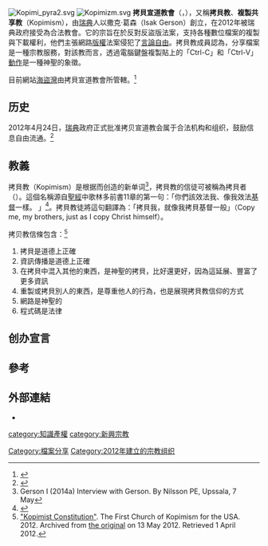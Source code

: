 {{NoteTA
| G1 = IT|zh-cn:伊斯卡·格尔森;zh-tw:以撒克·葛森
}}
{{refimprove|time=2012-01-30T08:51:46+00:00}}
[[File:Kopimi_pyra2.svg|thumb]]
[[File:Kopimizm.svg|thumb]]
'''拷貝宣道教會'''（{{lang-sv|Missionerande Kopimistsamfundet}}，{{lang-en|Missionary Church of Kopimism}}），又稱'''拷貝教'''、'''複製共享教'''（Kopimism），由[[瑞典|瑞典]]人以撒克·葛森（Isak Gerson）創立，在2012年被瑞典政府接受為合法教會。它的宗旨在於反對反盜版法案，支持各種數位檔案的複製與下載權利，他們主張網路[[版權|版權]]法案侵犯了[[言論自由|言論自由]]。拷貝教成員認為，分享檔案是一種宗教服務，對該教而言，透過電腦鍵盤複製貼上的「Ctrl-C」和「Ctrl-V」[[快捷键|動作]]是一種神聖的象徵。

目前網站[[海盜灣|海盜灣]]由拷貝宣道教會所管轄。<ref name=Privitera>{{cite web|last=Privitera|first=Salvatore|title=File-sharing as a religion, do we really need it?|url=http://pazuzu-uzu.blogspot.com/2012/01/file-sharing-as-religion-do-we-really.html|accessdate=29 January 2012|deadurl=yes|archiveurl=https://web.archive.org/web/20140504031906/http://pazuzu-uzu.blogspot.com/2012/01/file-sharing-as-religion-do-we-really.html|archivedate=2014年5月4日}}</ref>

== 历史 ==
2012年4月24日，[[瑞典|瑞典]]政府正式批准拷贝宣道教会属于合法机构和组织，鼓励信息自由流通。<ref name="fish " >{{cite web |url=http://news.qq.com/a/20120425/000070.htm |title=瑞典政府批准“盗版教” 鼓励信息自由流通 |publisher=腾讯网 |accessdate=2012年4月25日 |work= |language= |archive-date=2012年4月28日 |archive-url=https://web.archive.org/web/20120428184932/http://news.qq.com/a/20120425/000070.htm |dead-url=no }}</ref>

==教義==
拷貝教（Kopimism）是根据{{lang-en|Copy me}}而创造的新单词<ref>Gerson I (2014a) Interview with Gerson. By Nilsson PE, Upssala, 7 May</ref>，拷貝教的信徒可被稱為拷貝者（{{lang-en|''Kopimist''}}）。這個名稱源自[[聖經|聖經]]中歌林多前書11章的第一句：「你們該效法我、像我效法[[基督|基督]]一樣。 」<ref>{{Cite web|title=The Information Will Get Out: A New Religion for File-Sharers|url=https://www.theatlantic.com/technology/archive/2011/04/the-information-will-get-out-a-new-religion-for-file-sharers/237058/|access-date=2021-10-07|date=2011-04-10|last=Jackson|first=Nicholas|work=The Atlantic|language=en|archive-date=2012-09-07|archive-url=https://www.webcitation.org/6AVhhSj4M?url=http://www.theatlantic.com/technology/archive/2011/04/the-information-will-get-out-a-new-religion-for-file-sharers/237058/|dead-url=no}}</ref>。拷貝教徒將這句翻譯為：「拷貝我，就像我拷貝基督一般」（Copy me, my brothers, just as I copy Christ himself）。

拷贝教信條包含：<ref>[https://web.archive.org/web/20120513044913/http://www.kopimistsamfundet.org/main/kopimist-constitution "Kopimist Constitution"]. The First Church of Kopimism for the USA. 2012. Archived from [http://www.kopimistsamfundet.org/main/kopimist-constitution the original] on 13 May 2012. Retrieved 1 April 2012.</ref>

# 拷貝是道德上正確
# 資訊傳播是道德上正確
# 在拷貝中混入其他的東西，是神聖的拷貝，比好還更好，因為這延展、豐富了更多資訊
# 重製或拷貝別人的東西，是尊重他人的行為，也是展現拷貝教信仰的方式
# 網路是神聖的
# 程式碼是法律

== 创办宣言 ==
{{cquote| 文化是使人们生活更美好的东西，它能让人用不同的方式感恩世界。知识就是这样一种东西，我们不能囿于法律的规定，而应将知识最大限度地传播、共享。当我们能共享知识和文化时，我们会觉得很幸福，世界也将变得更美好。|教主伊斯卡·格尔森<ref name="fish " />}}

==參考==
{{reflist}}

==外部連結==
* {{Official website}}

[[Category:檔案分享|Category:檔案分享]]
[[category:知識產權|category:知識產權]]
[[category:新興宗教|category:新興宗教]]
[[Category:2012年建立的宗教组织|Category:2012年建立的宗教组织]]